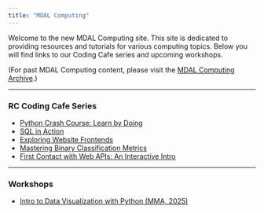 ```yaml
---
title: "MDAL Computing"
---
```


Welcome to the new MDAL Computing site. This site is dedicated to providing resources and tutorials for various computing topics. Below you will find links to our Coding Cafe series and upcoming workshops.

(For past MDAL Computing content, please visit the [MDAL Computing Archive](https://tdmdal.github.io/).)

------------------------------------------------------------------------

### RC Coding Cafe Series

-   [Python Crash Course: Learn by Doing](https://rmdal.github.io/python-tutorial-live/)
-   [SQL in Action](https://rmdal.github.io/short-sql-live/)
-   [Exploring Website Frontends](https://rmdal.github.io/website-frontend/)
-   [Mastering Binary Classification Metrics](https://rmdal.github.io/bc-metrics/)
-   [First Contact with Web APIs: An Interactive Intro](https://rmdal.github.io/web-api-live/)

------------------------------------------------------------------------

### Workshops

-  [Intro to Data Visualization with Python (MMA, 2025)](https://rmdal.github.io/mma-dv-2025/)
